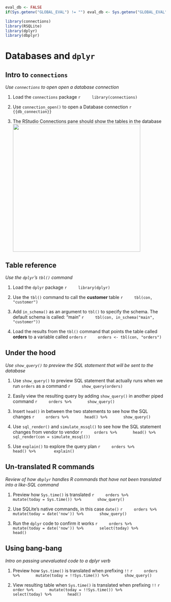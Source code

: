 ```r
eval_db <- FALSE
if(Sys.getenv("GLOBAL_EVAL") != "") eval_db <- Sys.getenv("GLOBAL_EVAL")
```

```r
library(connections)
library(RSQLite)
library(dplyr)
library(dbplyr)
```

# Databases and `dplyr`

## Intro to `connections`
*Use `connections` to open open a database connection*

1. Load the `connections` package
    ```r
    library(connections)
    ```

1. Use `connection_open()` to open a Database connection
    ```r
    {{db_connection}}
    ```
    
1. The RStudio Connections pane should show the tables in the database
<img src="images/04-conn-pane.png" align="center" width="400px"> 

## Table reference
*Use the `dplyr`'s `tbl()` command*

1. Load the `dplyr` package
    ```r
    library(dplyr)
    ```

1. Use the `tbl()` command to call the **customer** table
    ```r
    tbl(con, "customer")
    ```

1. Add `in_schema()` as an argument to `tbl()` to specify the schema.  The default schema is called: "main"
    ```r
    tbl(con, in_schema("main", "customer"))
    ```

1. Load the results from the `tbl()` command that points the table called **orders** to a variable called `orders` 
    ```r
    orders <- tbl(con, "orders")
    ```
    
    
## Under the hood 
*Use `show_query()` to preview the SQL statement that will be sent to the database*

1. Use `show_query()` to preview SQL statement that actually runs when we run `orders` as a command
    ```r
    show_query(orders)
    ```

1. Easily view the resulting query by adding `show_query()` in another piped command
    ```r
    orders %>%
      show_query()
    ```

1. Insert `head()` in between the two statements to see how the SQL changes
    ```r
    orders %>%
      head() %>%
      show_query()
    ```

1. Use `sql_render()` and `simulate_mssql()` to see how the SQL statement changes from vendor to vendor
    ```r
    orders %>%
      head() %>%
      sql_render(con = simulate_mssql()) 
    ```

1. Use `explain()` to explore the query plan
    ```r
    orders %>% 
      head() %>% 
      explain()
    ```
    
## Un-translated R commands
*Review of how `dbplyr` handles R commands that have not been translated into a like-SQL command*

1. Preview how `Sys.time()` is translated
    ```r
    orders %>%
      mutate(today = Sys.time()) %>%
      show_query()
    ```

1. Use SQLite's native commands, in this case `date()`
    ```r
    orders %>%
      mutate(today = date('now')) %>%
      show_query()
    ```

1. Run the `dplyr` code to confirm it works
    ```r
    orders %>%
      mutate(today = date('now')) %>%
      select(today) %>%
      head()
    ```

## Using bang-bang
*Intro on passing unevaluated code to a dplyr verb*

1. Preview how `Sys.time()` is translated when prefixing `!!`
    ```r
    orders %>%
      mutate(today = !!Sys.time()) %>%
      show_query()
    ```

1. View resulting table when `Sys.time()` is translated when prefixing `!!`
    ```r
    order %>%
      mutate(today = !!Sys.time()) %>%
      select(today) %>%
      head()
    ```

